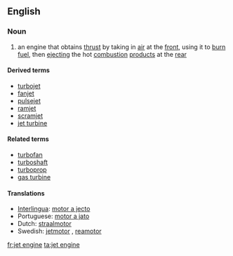 ==English==

===Noun===
{{wikipedia}}
{{en-noun|sg=[[jet]] [[engine]]}}

# an engine that obtains [[thrust]] by taking in [[air]] at the [[front]], using it to [[burn]] [[fuel]], then [[ejecting]] the hot [[combustion]] [[product]]s at the [[rear]]

====Derived terms====
* [[turbojet]]
* [[fanjet]]
* [[pulsejet]]
* [[ramjet]]
* [[scramjet]]
* [[jet turbine]]

====Related terms====
* [[turbofan]]
* [[turboshaft]]
* [[turboprop]]
* [[gas turbine]]

====Translations====
*[[Interlingua]]: [[motor a jecto]]
*Portuguese: [[motor a jato]] {{m}}
*Dutch: [[straalmotor]] {{m}}
*Swedish: [[jetmotor]] {{c}}, [[reamotor]] {{c}}

[[fr:jet engine]]
[[ta:jet engine]]